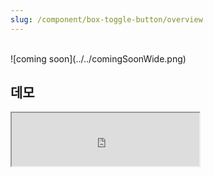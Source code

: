 ```yaml
---
slug: /component/box-toggle-button/overview
---
```


<br />
![coming soon](../../comingSoonWide.png)

## 데모

<Iframe
  src="https://sprout-storybook.vercel.app/iframe.html?args=&id=components-boxtogglebutton--basic&viewMode=story"
  height="85px"
/>
